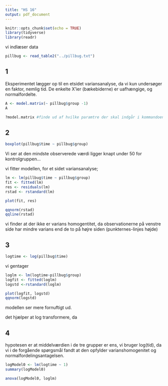 ```yaml
---
title: "HS 16"
output: pdf_document
---
```


```r
knitr::opts_chunk$set(echo = TRUE)
library(tidyverse)
library(readr)
```


vi indlæser data 
```r
pillbug <- read_table2("../pillbug.txt")
```

## 1 

Eksperimentet lægger op til en etsidet variansanalyse, da vi kun undersøger en faktor, nemlig tid. 
De enkelte X'ier (bækebiderne) er uafhængige, og normalfordelte. 

```r
A <- model.matrix(~ pillbug$group -1) 
A

?model.matrix #finde ud af hvilke paramtre der skal indgår i kommandoen
```




## 2

```r
boxplot(pillbug$time ~ pillbug$group)
```

Vi ser at den mindste observerede værdi ligger knapt under 50 for kontrolgruppen...


vi fitter modellen, for et sidet variansanalyse;
```r
lm <- lm(pillbug$time ~ pillbug$group)
fit <- fitted(lm) 
res <- residuals(lm)
rstad <- rstandard(lm)

plot(fit, res)

qqnorm(rstad)
qqline(rstad)
```
vi finder at der ikke er varians homogentitet, da observationerne på venstre side har mindre varians end de to på højre siden (punkternes-linjes højde)




## 3

```r
logtime <- log(pillbug$time)
```
 vi gentager 
 
```r
loglm <- lm(logtime~pillbug$group)
logfit <- fitted(loglm)
logstd <-rstandard(loglm)

plot(logfit, logstd)
qqnorm(logstd)
```
 modellen ser mere fornuftigt ud. 
 
 det hjælper at log transformere, da 
 
 
 
## 4 

hypotesen er at middelværdien i de tre grupper er ens, vi bruger log(tid), da vi i de forgående spørgsmål fandt at den opfylder varianshomogenitet og normalfordelingsantagelsen. 


```r
logModel0 <- lm(logtime ~ 1)
summary(logModel0)

anova(logModel0, loglm)
```




